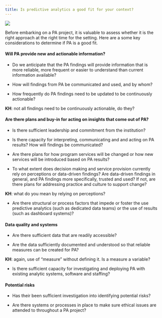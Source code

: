 ```yaml
---
title: Is predictive analytics a good fit for your context?
---
```


![](images/shutterstock_wondering.png){} 

Before embarking on a PA project, it is valuable to assess whether it is the right approach at the right time for the setting. Here are a some key considerations to determine if PA is a good fit.

#### Will PA provide new and actionable information? 

-   Do we anticipate that the PA findings will provide information that is more reliable, more frequent or easier to understand than current information available?

-   How will findings from PA be communicated and used, and by whom?

-   How frequently do PA findings need to be updated to be continuously actionable?

**KH**: not all findings need to be continuously actionable, do they?

#### Are there plans and buy-in for acting on insights that come out of PA? 

-   Is there sufficient leadership and commitment from the institution?

-   Is there capacity for interpreting, communicating and and acting on PA results? How will findings be communicated?

-   Are there plans for how program services will be changed or how new services will be introduced based on PA results?

-    To what extent does decision making and service provision currently rely on perceptions or data-driven findings? Are data-driven findings in general, and PA findings more specifically, trusted and used? If not, are there plans for addressing practice and culture to support change?

**KH**: what do you mean by relying on perceptions?

-   Are there structural or process factors that impede or foster the use predictive analytics (such as dedicated data teams) or the use of results (such as dashboard systems)?

#### Data quality and systems

-   Are there sufficient data that are readily accessible?

-   Are the data sufficiently documented and understood so that reliable measures can be created for PA?

**KH**: again, use of "measure" without defining it.  Is a measure a variable?

-   Is there sufficient capacity for investigating and deploying PA with existing analytic systems, software and staffing?

#### Potential risks

-    Has their been sufficient investigation into identifying potential risks?

-   Are there systems or processes in place to make sure ethical issues are attended to throughout a PA project?

